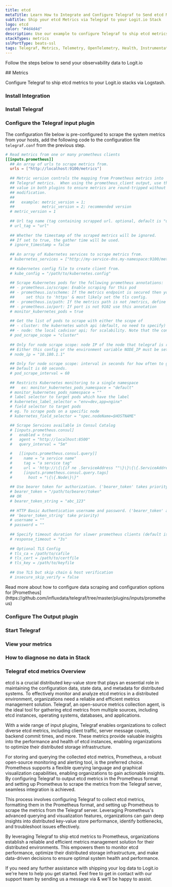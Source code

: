 ```yaml
---
title: etcd
metaTitle: Learn How to Integrate and Configure Telegraf to Send etcd Metrics
subTitle: Ship your etcd Metrics via Telegraf to your Logit.io Stack
logo: etcd
color: "#4d4d4d"
description: Use our example to configure Telegraf to ship etcd metrics to your Logit.io stacks. Configure Telegraf to send etcd metrics to Logstash or Elastic.
stackTypes: metrics
sslPortType: beats-ssl
tags: Telegraf, Metrics, Telemetry, OpenTelemetry, Health, Instrumentation, etcd, Prometheus, Distributed System, Key-Value Store, Etcd
---
```


Follow the steps below to send your observability data to Logit.io

<Steps>
  ## Metrics

  Configure Telegraf to ship etcd metrics to your Logit.io stacks via Logstash.
  
  ### Install Integration
  <InstallIntegration/>

  ### Install Telegraf

  <InstallTelegraf />

  ### Configure the Telegraf input plugin

  The configuration file below is pre-configured to scrape the system metrics from your hosts, add the following code to the configuration file `telegraf.conf` from the previous step.

  ```toml copy
  # Read metrics from one or many prometheus clients
  [[inputs.prometheus]]
    ## An array of urls to scrape metrics from.
    urls = ["http://localhost:9100/metrics"]
    
    ## Metric version controls the mapping from Prometheus metrics into
    ## Telegraf metrics.  When using the prometheus_client output, use the same
    ## value in both plugins to ensure metrics are round-tripped without
    ## modification.
    ##
    ##   example: metric_version = 1; 
    ##            metric_version = 2; recommended version
    # metric_version = 1
    
    ## Url tag name (tag containing scrapped url. optional, default is "url")
    # url_tag = "url"
    
    ## Whether the timestamp of the scraped metrics will be ignored.
    ## If set to true, the gather time will be used.
    # ignore_timestamp = false
    
    ## An array of Kubernetes services to scrape metrics from.
    # kubernetes_services = ["http://my-service-dns.my-namespace:9100/metrics"]
    
    ## Kubernetes config file to create client from.
    # kube_config = "/path/to/kubernetes.config"
    
    ## Scrape Kubernetes pods for the following prometheus annotations:
    ## - prometheus.io/scrape: Enable scraping for this pod
    ## - prometheus.io/scheme: If the metrics endpoint is secured then you will need to
    ##     set this to 'https' & most likely set the tls config.
    ## - prometheus.io/path: If the metrics path is not /metrics, define it with this annotation.
    ## - prometheus.io/port: If port is not 9102 use this annotation
    # monitor_kubernetes_pods = true
    
    ## Get the list of pods to scrape with either the scope of
    ## - cluster: the kubernetes watch api (default, no need to specify)
    ## - node: the local cadvisor api; for scalability. Note that the config node_ip or the environment variable NODE_IP must be set to the host IP.
    # pod_scrape_scope = "cluster"
    
    ## Only for node scrape scope: node IP of the node that telegraf is running on.
    ## Either this config or the environment variable NODE_IP must be set.
    # node_ip = "10.180.1.1"
    
    ## Only for node scrape scope: interval in seconds for how often to get updated pod list for scraping.
    ## Default is 60 seconds.
    # pod_scrape_interval = 60
    
    ## Restricts Kubernetes monitoring to a single namespace
    ##   ex: monitor_kubernetes_pods_namespace = "default"
    # monitor_kubernetes_pods_namespace = ""
    # label selector to target pods which have the label
    # kubernetes_label_selector = "env=dev,app=nginx"
    # field selector to target pods
    # eg. To scrape pods on a specific node
    # kubernetes_field_selector = "spec.nodeName=$HOSTNAME"

    ## Scrape Services available in Consul Catalog
    # [inputs.prometheus.consul]
    #   enabled = true
    #   agent = "http://localhost:8500"
    #   query_interval = "5m"

    #   [[inputs.prometheus.consul.query]]
    #     name = "a service name"
    #     tag = "a service tag"
    #     url = 'http://\{\{if ne .ServiceAddress ""\}\}\{\{.ServiceAddress\}\}\{\{.Address\}\}:\{\{.ServicePort\}\}/\{\{.\}\}metrics'
    #     [inputs.prometheus.consul.query.tags]
    #       host = "\{\{.Node\}\}"
    
    ## Use bearer token for authorization. ('bearer_token' takes priority)
    # bearer_token = "/path/to/bearer/token"
    ## OR
    # bearer_token_string = "abc_123"
    
    ## HTTP Basic Authentication username and password. ('bearer_token' and
    ## 'bearer_token_string' take priority)
    # username = ""
    # password = ""
    
    ## Specify timeout duration for slower prometheus clients (default is 3s)
    # response_timeout = "3s"
    
    ## Optional TLS Config
    # tls_ca = /path/to/cafile
    # tls_cert = /path/to/certfile
    # tls_key = /path/to/keyfile
    
    ## Use TLS but skip chain & host verification
    # insecure_skip_verify = false
  ```

  <Callout type="info">
    Read more about how to configure data scraping and configuration options for [Prometheus](https://github.com/influxdata/telegraf/tree/master/plugins/inputs/prometheus)
  </Callout>

  ### Configure The Output plugin

  <TelegrafOutputPlugin />

  ### Start Telegraf

  <StartTelegraf />

  ### View your metrics
  <LaunchStack source="etcd_Metrics_via_Telegraf" utmMedium="metrics" utmCampaign="telegraf-etcd-metrics" />

  ### How to diagnose no data in Stack

  <DiagnoseNoData />

</Steps>

### Telegraf etcd metrics Overview

etcd is a crucial distributed key-value store that plays an essential role in maintaining the configuration data, state data, and metadata for 
distributed systems. To effectively monitor and analyze etcd metrics in a distributed environment, organizations need a reliable and efficient 
metrics management solution. Telegraf, an open-source metrics collection agent, is the ideal tool for gathering etcd metrics from multiple 
sources, including etcd instances, operating systems, databases, and applications.

With a wide range of input plugins, Telegraf enables organizations to collect diverse etcd metrics, including client traffic, server message 
counts, backend commit times, and more. These metrics provide valuable insights into the performance and health of etcd instances, enabling 
organizations to optimize their distributed storage infrastructure.

For storing and querying the collected etcd metrics, Prometheus, a robust open-source monitoring and alerting tool, is the preferred choice. 
Prometheus supports a flexible querying language and graphical visualization capabilities, enabling organizations to gain actionable insights. 
By configuring Telegraf to output etcd metrics in the Prometheus format and setting up Prometheus to scrape the metrics from the Telegraf server, 
seamless integration is achieved.

This process involves configuring Telegraf to collect etcd metrics, formatting them in the Prometheus format, and setting up Prometheus to scrape 
the metrics from the Telegraf server. Leveraging Prometheus's advanced querying and visualization features, organizations can gain deep insights 
into distributed key-value store performance, identify bottlenecks, and troubleshoot issues effectively.

By leveraging Telegraf to ship etcd metrics to Prometheus, organizations establish a reliable and efficient metrics management solution for their 
distributed environments. This empowers them to monitor etcd performance, optimize their distributed storage infrastructure, and make data-driven 
decisions to ensure optimal system health and performance.

If you need any further assistance with shipping your log data to Logit.io we're here to help you get started. Feel free to get in contact with 
our support team by sending us a message via <IntercomButton text="live chat" /> & we'll be happy to assist.